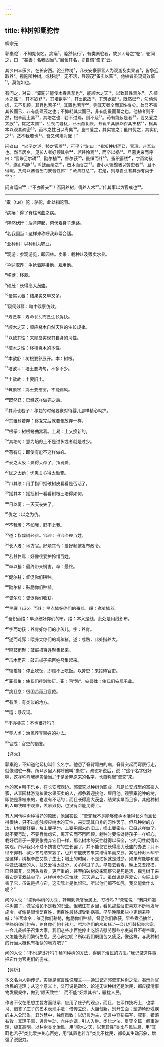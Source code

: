 ```yaml
---
---
---
```

title: 种树郭橐驼传
---




柳宗元

郭橐驼¹，不知始何名。病瘘²，隆然伏行³，有类橐驼者，故乡人号之“驼”。驼闻之，曰：“甚善！名我固当⁴。”因舍其名，亦自谓“橐驼”云。

其乡曰丰乐乡，在长安西。驼业种树⁵，凡长安豪家富人为观游及卖果者⁶，皆争迎取养⁷。视驼所种树，或移徙⁸，无不活，且硕茂⁹蚤实以蕃¹⁰。他植者虽窥伺效慕¹¹，莫能如也。

有问之，对曰：“橐驼非能使木寿且孳也¹²，能顺木之天¹³，以致其性焉尔¹⁴。凡植木之性¹⁵，其本欲舒¹⁶，其培欲平¹⁷，其土欲故¹⁸，其筑欲密¹⁹。既然已²⁰，勿动勿虑，去不复顾。其莳也若子²¹，其置也若弃²²，则其天者全而其性得矣。故吾不害其长而已，非有能硕茂之也；不抑耗其实而已，非有能蚤而蕃之也。他植者则不然，根拳而土易²³，其培之也，若不过焉，则不及²⁴。苟有能反是者²⁵，则又爱之太殷²⁶，忧之太勤²⁷，旦视而暮抚，已去而复顾。甚者爪其肤以验其生枯²⁸，摇其本以观其疏密²⁹，而木之性日以离矣³⁰。虽曰爱之，其实害之；虽曰忧之，其实仇之³¹，故不我若也³²。吾又何能为哉！”

问者曰：“以子之道，移之官理³³，可乎？”驼曰：“我知种树而已，官理，非吾业也。然吾居乡，见长人者好烦其令³⁴，若甚怜焉³⁵，而卒以祸³⁶。旦暮吏来而呼曰：‘官命促尔耕³⁷，勖尔植³⁸，督尔获³⁹，蚤缫而绪⁴⁰，蚤织而缕⁴¹，字而幼孩⁴²，遂而鸡豚⁴³。’鸣鼓而聚之⁴⁴，击木而召之⁴⁵。吾小人辍飧饔以劳吏者⁴⁶，且不得暇，又何以蕃吾生而安吾性邪⁴⁷？故病且怠⁴⁸。若是，则与吾业者其亦有类乎⁴⁹？”

问者嘻曰⁵⁰：“不亦善夫⁵¹！吾问养树，得养人术⁵²。”传其事以为官戒也⁵³。



***



¹橐（tuó）驼：骆驼，此处指驼背。

²病瘘：得了脊柱弯曲之病。

³隆然伏行：后背隆起，俯伏着身子走路。

⁴名我固当：这样来称呼我非常合适。

⁵业种树：以种树为职业。

⁶观游：参观游览，即园林。卖果：栽种以及贩卖水果。

⁷争迎取养：争抢着迎接他、雇用他。

⁸移徙：移栽。

⁹硕茂：长得高大茂盛。

¹⁰蚤实以蕃：结果实又早又多。

¹¹窥伺效慕：暗中观察仿效。

¹²寿且孳：寿命长久而且生长得快。

¹³顺木之天：顺应树木自然天性的生长规律。

¹⁴以致其性：来顺应实现其自身的习性。

¹⁵植木之性：移植树木的本性。

¹⁶本欲舒：树根要舒展开。本：树根。

¹⁷培欲平：培土要均匀，不多不少。

¹⁸土欲故：土要旧土。

¹⁹筑欲密：捣土要细密，不能漏风。

²⁰既然已：已经这样做完之后。

²¹其莳也若子：移栽的时候要像对待婴儿那样精心呵护。

²²其置也若弃：移栽完后就要像放弃一样。

²³根拳：树根蜷曲窝着。土易：土又换新的。

²⁴其培句：意为培的土不是过多或者就是过少。

²⁵苟有句：即使有能不这样做的。

²⁶爱之太殷：爱得太深了。指溺爱。

²⁷忧之太勤：忧患关心得太勤苦。

²⁸爪其肤：用手指甲抠破树皮看看是否活了。

²⁹摇其本：摇摇树干看看树根土培得如何。

³⁰日以离：一天天丧失了。

³¹仇之：以之为仇。

³²不我若：不如我，赶不上我。

³³道：指栽树经验。官理：当官治理百姓。

³⁴长人者：地方官。好烦其令：爱好频繁发布政令。

³⁵若甚怜焉：好像很爱护怜惜百姓。

³⁶卒以祸：最终带来祸害。卒：最终。

³⁷促尔耕：督促你们耕种。

³⁸勖尔植：鼓励你们种植。

³⁹督尔获：督促你们收获。

⁴⁰早缫（sāo）而绪：早点抽好你们的蚕丝。缫：煮茧抽丝。

⁴¹蚤织而缕：早点织好你们的布。缕：本义是线，此处是用线织布。

⁴²字而幼孩：养育好你们的小孩儿。字：养育。

⁴³遂而鸡豚：喂养大你们的鸡和猪。遂：成熟，此处指养大。

⁴⁴鸣鼓而聚：敲鼓把百姓聚集起来。

⁴⁵击木而召：敲击梆子把百姓召集起来。

⁴⁶辍飧饔：停止吃饭，即顾不上吃饭。以劳吏：来招待官吏。

⁴⁷蕃吾生：使我们得到繁衍。蕃：同“繁”。安吾性：使我们安居乐业。

⁴⁸病且怠：很困苦而且疲倦。

⁴⁹有类：有类似的地方。

⁵⁰嘻：感叹词。

⁵¹不亦善夫：不也很好吗？

⁵²养人术：治民养育百姓的办法。

⁵³官戒：官吏的借鉴。

【译文】

郭橐驼，不知道他起初叫什么名字。他患了脊背弯曲的病，脊背突起而弯腰行走，就像骆驼一样，所以乡里人称呼他叫“橐驼”。橐驼听说后，说：“这个名字很好啊，这样称呼我确实恰当。”于是舍弃原来的名字，也自称起“橐驼”来。

他的家乡叫丰乐乡，在长安城西边。郭橐驼以种树为职业，凡是长安城里的富豪人家，从事园林游览和做水果买卖的人，都争着迎接他，雇用他。观察橐驼种的树，即使是移植来的，也没有不活的；而且长得高大茂盛，结果实早而且多。其他种树的人即使暗中观察，羡慕效仿，也没有谁能比得上。

有人问他种树种得好的原因，他回答说：“橐驼我不是能够使树木活得长久而且长得很快，只不过能够顺应树木的天性，来实现其自身的习性罢了。但凡种树的方法，树根要舒展，培土要平匀，土要用原来的旧土，捣土要密实。已经这样做了，就不要再动，不要再忧虑它，离开它而不再回顾。栽种时要像对待孩子一样细心，栽好后置于一旁要像抛弃它们一样，那么树木的天性就得以保全，它的习性就得以实现。所以我只不过不妨害它的生长罢了，并不能使它长得高大茂盛的办法；只不过不抑制、减少它的结果罢了，也并不能使它果实结得早而又多。其他种树人却不是这样，树根拳曲又换了生土；培土的时候，不是过多就是过少。如果有能够和这种做法相反的人，就又爱得太过分，关心得过了头。早晨去看看，晚上又去摸摸，已经离开，又回头看看。更严重的，甚至掐破树皮来观察它是死是活，摇晃树干来看它是否栽结实了。这样树木的天性就一天天远去了。虽然说是喜爱它，实际上是害了它，虽说是担心它，这实际上是仇恨它。所以他们都不如我。我又能做什么呢？”

问的人说：“把你种树的方法，转用到做官治民上，可行吗？”橐驼说：“我只知道种树罢了，做官治民不是我的职业。但我住在乡里，看见那些官吏喜欢不断地发号施令，好像是很怜爱百姓，但百姓最终却受到祸害。早早晚晚那些小吏跑来呼喊：‘长官命令：催促你们耕地，勉励你们种植，督促你们收获，早些煮茧抽丝，早些织你们的布，养育你们的小孩儿，喂大你们的鸡和猪。’一会儿打鼓招聚大家，一会儿敲梆子召集大家，我们这些小百姓停止吃饭去慰劳那些小吏尚且不得空暇，又怎能使我们繁衍生息，民心安定呢？所以我们既困苦又疲乏，像这样，与我种树的行当大概也有相似的地方吧？”

问的人说：“不也是很好吗？我问种树的方法，得到了治民的方法。”我记录这件事把它作为官吏们的鉴戒。

【评析】

本文名为人物传记，实际是寓言性说理文——通过记述郭橐驼种树之法，揭示为官治民的道理；从这个意义上，又可说是政论，论述无论种树还是治民，都应摸清事物发展规律，做到“顺天致性”，而不能“好烦其令”，骚扰人民。

作者不仅在思想主旨方面继承、应用了庄子的观点，而且，在写作技巧上，也学习、借鉴了庄子的艺术表现手法：借传立说，大胆创新，别开生面；塑造畸形残疾的主人公形象，丑外慧中，独有风致；以记言为主，记言中穿插描写、叙事，错落有致；寓理于事，语言生动，亦庄亦谐，引人入胜。类比之法，贯穿全篇，叙事说理，极其高明。以种树类比治民，用“顺木之天，以至其性”类比与民生息，用“其莳也若子”类比爱护关心百姓，用“其置也若弃”类比不扰民，都极其生动形象，增强了说服力。